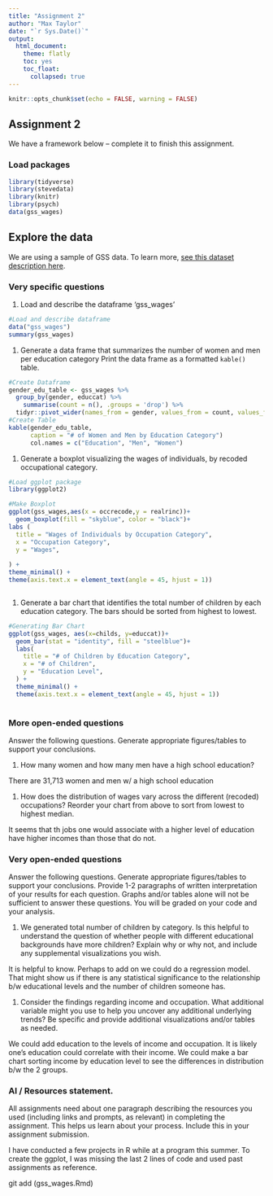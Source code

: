 ```yaml
---
title: "Assignment 2"
author: "Max Taylor"
date: "`r Sys.Date()`"
output: 
  html_document:
    theme: flatly
    toc: yes
    toc_float:
      collapsed: true
---
```


```r
knitr::opts_chunk$set(echo = FALSE, warning = FALSE)
```

## Assignment 2
We have a framework below -- complete it to finish this assignment. 

### Load packages

```r
library(tidyverse)
library(stevedata)
library(knitr)
library(psych)
data(gss_wages)
```

## Explore the data
We are using a sample of GSS data. To learn more, [see this dataset description here](https://r-packages.io/datasets/gss_wages).

### Very specific questions
1. Load and describe the dataframe 'gss_wages'

```r
#Load and describe dataframe
data("gss_wages")
summary(gss_wages)
```


1. Generate a data frame that summarizes the number of women and men per education category Print the data frame as a formatted `kable()` table.
```r
#Create Dataframe
gender_edu_table <- gss_wages %>%
  group_by(gender, educcat) %>%
    summarise(count = n(), .groups = 'drop') %>%
  tidyr::pivot_wider(names_from = gender, values_from = count, values_fill = 0)
#Create Table
kable(gender_edu_table,
      caption = "# of Women and Men by Education Category")
      col.names = c("Education", "Men", "Women")

```



1. Generate a boxplot visualizing the wages of individuals, by recoded occupational category.

```r
#Load ggplot package
library(ggplot2)

#Make Boxplot
ggplot(gss_wages,aes(x = occrecode,y = realrinc))+
  geom_boxplot(fill = "skyblue", color = "black")+
labs (
  title = "Wages of Individuals by Occupation Category",
  x = "Occupation Category",
  y = "Wages",
  
) +
theme_minimal() +
theme(axis.text.x = element_text(angle = 45, hjust = 1))



```



1. Generate a bar chart that identifies the total number of children by each education category. The bars should be sorted from highest to lowest.

```r
#Generating Bar Chart
ggplot(gss_wages, aes(x=childs, y=educcat))+
  geom_bar(stat = "identity", fill = "steelblue")+
  labs(
    title = "# of Children by Education Category",
    x = "# of Children",
    y = "Education Level",
  ) +
  theme_minimal() +
  theme(axis.text.x = element_text(angle = 45, hjust = 1))
  
```


### More open-ended questions

Answer the following questions. Generate appropriate figures/tables to support your conclusions.

1. How many women and how many men have a high school education? 

There are 31,713 women and men w/ a high school education

1. How does the distribution of wages vary across the different (recoded) occupations? Reorder your chart from above to sort from lowest to highest median. 

It seems that th jobs one would associate with a higher level of education have higher incomes than those that do not.


### Very open-ended questions

Answer the following questions. Generate appropriate figures/tables to support your conclusions. Provide 1-2 paragraphs of written interpretation of your results for each question. Graphs and/or tables alone will not be sufficient to answer these questions. You will be graded on your code and your analysis. 

1. We generated total number of children by category. Is this helpful to understand the question of whether people with different educational backgrounds have more children? Explain why or why not, and include any supplemental visualizations you wish.

It is helpful to know. Perhaps to add on we could do a regression model. That might show us if there is any statistical significance to the relationship b/w educational levels and the number of children someone has.

1. Consider the findings regarding income and occupation. What additional variable might you use to help you uncover any additional underlying trends? Be specific and provide additional visualizations and/or tables as needed. 

We could add education to the levels of income and occupation. It is likely one's education could correlate with their income. We could make a bar chart sorting income by education level to see the differences in distribution b/w the 2 groups.


### AI / Resources statement. 
All assignments need about one paragraph describing the resources you used (including links and prompts, as relevant) in completing the assignment. This helps us learn about your process. Include this in your assignment submission. 

I have conducted a few projects in R while at a program this summer. To create the ggplot, I was missing the last 2 lines of code and used past assignments as reference.

git add (gss_wages.Rmd)

